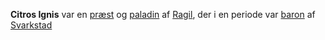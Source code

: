 {{title:Azzakuul}}
{{author:Vitus Krogh Holm}}
{{timestamp:2023-12-16}}
'''Citros Ignis''' var en [[præst]] og [[paladin]] af [[Ragil]], der i en periode var [[baron]] af [[Svarkstad]]
